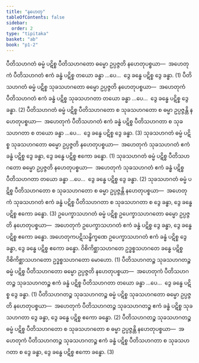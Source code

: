 ```yaml
---
title: "နဟေတု"
tableOfContents: false
sidebar:
  order: 2
type: "tipitaka"
basket: "ab"
book: "p1-2"
---
```



<DynamicBreadcrumb />

<Division number="6" book="p1-2" e="ch" v="37" p="110">

<Paragraph number="653" book="p1-2">
ပီတိသဟဂတံ ဓမ္မံ ပဋိစ္စ ပီတိသဟဂတော ဓမ္မော ဥပ္ပဇ္ဇတိ နဟေတုပစ္စယာ—  အဟေတုကံ ပီတိသဟဂတံ ဧကံ ခန္ဓံ ပဋိစ္စ တယော ခန္ဓာ …ပေ…  ဒွေ ခန္ဓေ ပဋိစ္စ ဒွေ ခန္ဓာ. (1)
</Paragraph>

<Paragraph number="654" book="p1-2">
ပီတိသဟဂတံ ဓမ္မံ ပဋိစ္စ သုခသဟဂတော ဓမ္မော ဥပ္ပဇ္ဇတိ နဟေတုပစ္စယာ—  အဟေတုကံ ပီတိသဟဂတံ ဧကံ ခန္ဓံ ပဋိစ္စ သုခသဟဂတာ တယော ခန္ဓာ …ပေ…  ဒွေ ခန္ဓေ ပဋိစ္စ ဒွေ ခန္ဓာ. (2)
</Paragraph>

<Paragraph number="655" book="p1-2">
ပီတိသဟဂတံ ဓမ္မံ ပဋိစ္စ ပီတိသဟဂတော စ သုခသဟဂတော စ ဓမ္မာ ဥပ္ပဇ္ဇန္တိ နဟေတုပစ္စယာ—  အဟေတုကံ ပီတိသဟဂတံ ဧကံ ခန္ဓံ ပဋိစ္စ ပီတိသဟဂတာ စ သုခသဟဂတာ စ တယော ခန္ဓာ …ပေ…  ဒွေ ခန္ဓေ ပဋိစ္စ ဒွေ ခန္ဓာ. (3)
</Paragraph>

</Division>
<Division number="7" book="p1-2" e="ch" v="37" p="110">

<Paragraph number="656" book="p1-2">
သုခသဟဂတံ ဓမ္မံ ပဋိစ္စ သုခသဟဂတော ဓမ္မော ဥပ္ပဇ္ဇတိ နဟေတုပစ္စယာ—  အဟေတုကံ သုခသဟဂတံ ဧကံ ခန္ဓံ ပဋိစ္စ ဒွေ ခန္ဓာ, ဒွေ ခန္ဓေ ပဋိစ္စ ဧကော ခန္ဓော. (1)
</Paragraph>

<Paragraph number="657" book="p1-2">
သုခသဟဂတံ ဓမ္မံ ပဋိစ္စ ပီတိသဟဂတော ဓမ္မော ဥပ္ပဇ္ဇတိ နဟေတုပစ္စယာ—  အဟေတုကံ သုခသဟဂတံ ဧကံ ခန္ဓံ ပဋိစ္စ ပီတိသဟဂတာ တယော ခန္ဓာ …ပေ…  ဒွေ ခန္ဓေ ပဋိစ္စ ဒွေ ခန္ဓာ. (2)
</Paragraph>

<Paragraph number="658" book="p1-2">
သုခသဟဂတံ ဓမ္မံ ပဋိစ္စ ပီတိသဟဂတော စ သုခသဟဂတော စ ဓမ္မာ ဥပ္ပဇ္ဇန္တိ နဟေတုပစ္စယာ—  အဟေတုကံ သုခသဟဂတံ ဧကံ ခန္ဓံ ပဋိစ္စ ပီတိသဟဂတာ စ သုခသဟဂတာ စ ဒွေ ခန္ဓာ, ဒွေ ခန္ဓေ ပဋိစ္စ ဧကော ခန္ဓော. (3)
</Paragraph>

</Division>
<Division number="8" book="p1-2" e="ch" v="37" p="111">

<Paragraph number="659" book="p1-2">
ဥပေက္ခာသဟဂတံ ဓမ္မံ ပဋိစ္စ ဥပေက္ခာသဟဂတော ဓမ္မော ဥပ္ပဇ္ဇတိ နဟေတုပစ္စယာ—  အဟေတုကံ ဥပေက္ခာသဟဂတံ ဧကံ ခန္ဓံ ပဋိစ္စ ဒွေ ခန္ဓာ, ဒွေ ခန္ဓေ ပဋိစ္စ ဧကော ခန္ဓော. အဟေတုကပဋိသန္ဓိက္ခဏေ ဥပေက္ခာသဟဂတံ ဧကံ ခန္ဓံ ပဋိစ္စ ဒွေ ခန္ဓာ, ဒွေ ခန္ဓေ ပဋိစ္စ ဧကော ခန္ဓော. ဝိစိကိစ္ဆာသဟဂတေ ဥဒ္ဓစ္စသဟဂတေ ခန္ဓေ ပဋိစ္စ ဝိစိကိစ္ဆာသဟဂတော ဥဒ္ဓစ္စသဟဂတော မောဟော. (1)
</Paragraph>

</Division>
<Division number="9" book="p1-2" e="ch" v="37" p="111">

<Paragraph number="660" book="p1-2">
ပီတိသဟဂတဉ္စ သုခသဟဂတဉ္စ ဓမ္မံ ပဋိစ္စ ပီတိသဟဂတော ဓမ္မော ဥပ္ပဇ္ဇတိ နဟေတုပစ္စယာ—  အဟေတုကံ ပီတိသဟဂတဉ္စ သုခသဟဂတဉ္စ ဧကံ ခန္ဓံ ပဋိစ္စ ပီတိသဟဂတာ တယော ခန္ဓာ …ပေ…  ဒွေ ခန္ဓေ ပဋိစ္စ ဒွေ ခန္ဓာ. (1)
</Paragraph>

<Paragraph number="661" book="p1-2">
ပီတိသဟဂတဉ္စ သုခသဟဂတဉ္စ ဓမ္မံ ပဋိစ္စ သုခသဟဂတော ဓမ္မော ဥပ္ပဇ္ဇတိ နဟေတုပစ္စယာ—  အဟေတုကံ ပီတိသဟဂတဉ္စ သုခသဟဂတဉ္စ ဧကံ ခန္ဓံ ပဋိစ္စ သုခသဟဂတာ ဒွေ ခန္ဓာ, ဒွေ ခန္ဓေ ပဋိစ္စ ဧကော ခန္ဓော. (2)
</Paragraph>

<Paragraph number="662" book="p1-2">
ပီတိသဟဂတဉ္စ သုခသဟဂတဉ္စ ဓမ္မံ ပဋိစ္စ ပီတိသဟဂတော စ သုခသဟဂတော စ ဓမ္မာ ဥပ္ပဇ္ဇန္တိ နဟေတုပစ္စယာ—  အဟေတုကံ ပီတိသဟဂတဉ္စ သုခသဟဂတဉ္စ ဧကံ ခန္ဓံ ပဋိစ္စ ပီတိသဟဂတာ စ သုခသဟဂတာ စ ဒွေ ခန္ဓာ, ဒွေ ခန္ဓေ ပဋိစ္စ ဧကော ခန္ဓော. (3)
</Paragraph>
</Division>